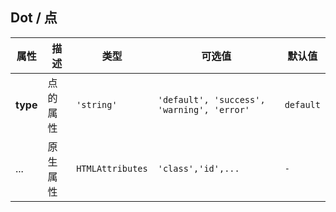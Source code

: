## Dot / 点

| 属性     | 描述     | 类型             | 可选值                                     | 默认值    |
| -------- | -------- | ---------------- | ------------------------------------------ | --------- |
| **type** | 点的属性 | `'string'`       | `'default', 'success', 'warning', 'error'` | `default` |
| ...      | 原生属性 | `HTMLAttributes` | `'class','id',...`                         | `-`       |
